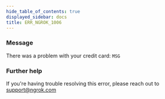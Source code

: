 ```yaml
---
hide_table_of_contents: true
displayed_sidebar: docs
title: ERR_NGROK_1006
---
```


### Message

There was a problem with your credit card: `MSG`

<ErrorDetails />

### Further help

If you're having trouble resolving this error, please reach out to [support@ngrok.com](mailto:support@ngrok.com?subject=Help%20with%20ERR_NGROK_1006)
